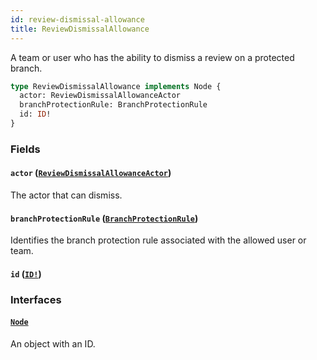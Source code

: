```yaml
---
id: review-dismissal-allowance
title: ReviewDismissalAllowance
---
```


A team or user who has the ability to dismiss a review on a protected branch.

```graphql
type ReviewDismissalAllowance implements Node {
  actor: ReviewDismissalAllowanceActor
  branchProtectionRule: BranchProtectionRule
  id: ID!
}
```

### Fields

#### `actor` ([`ReviewDismissalAllowanceActor`](/docs/api/unions/review-dismissal-allowance-actor))

The actor that can dismiss.

#### `branchProtectionRule` ([`BranchProtectionRule`](/docs/api/objects/branch-protection-rule))

Identifies the branch protection rule associated with the allowed user or team.

#### `id` ([`ID!`](/docs/api/scalars/id))

### Interfaces

#### [`Node`](/docs/api/interfaces/node)

An object with an ID.
